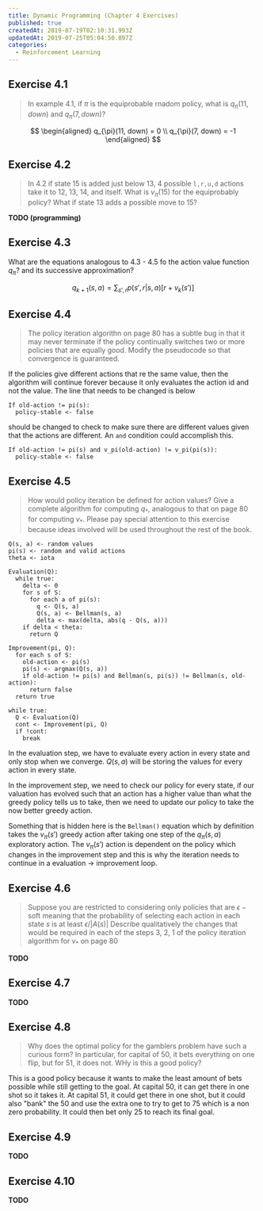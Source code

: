 ```yaml
---
title: Dynamic Programming (Chapter 4 Exercises)
published: true
createdAt: 2019-07-19T02:10:31.993Z
updatedAt: 2019-07-25T05:04:50.897Z
categories:
  - Reinforcement Learning
---
```


## Exercise 4.1

> In example 4.1, if $\pi$ is the equiprobable rnadom policy, what is $q_{\pi}(11, down)$ and $q_{\pi}(7, down)$?

$$
\begin{aligned}
  q_{\pi}(11, down) = 0 \\
  q_{\pi}(7, down) = -1
\end{aligned}
$$

## Exercise 4.2

> In 4.2 if state 15 is added just below 13, 4 possible `l,r,u,d` actions take it to 12, 13, 14, and itself. What is
> $v_{\pi}(15)$ for the equiprobably policy? What if state 13 adds a possible move to 15?

**TODO (programming)**

## Exercise 4.3

What are the equations analogous to 4.3 - 4.5 fo the action value function $q_{\pi}$? and its successive approximation?

$$
q_{k+1}(s, a) = \sum_{s', r} p(s', r | s, a) \Big[ r + v_{k}(s')  \Big]
$$

## Exercise 4.4

> The policy iteration algorithn on page 80 has a subtle bug in that it may never terminate if the policy continually
> switches two or more policies that are equally good. Modify the pseudocode so that convergence is guaranteed.

If the policies give different actions that re the same value, then the algorithm will continue forever because it only
evaluates the action id and not the value. The line that needs to be changed is below

```text
If old-action != pi(s):
  policy-stable <- false
```

should be changed to check to make sure there are different values given that the actions are different. An `and`
condition could accomplish this.

```text
If old-action != pi(s) and v_pi(old-action) != v_pi(pi(s)):
  policy-stable <- false
```

## Exercise 4.5

> How would policy iteration be defined for action values? Give a complete algorithm for computing $q_*$, analogous to
> that on page 80 for computing $v_*$. Please pay special attention to this exercise because ideas involved will be used
> throughout the rest of the book.

```text
Q(s, a) <- random values
pi(s) <- random and valid actions
theta <- iota

Evaluation(Q):
  while true:
    delta <- 0
    for s of S:
      for each a of pi(s):
        q <- Q(s, a)
        Q(s, a) <- Bellman(s, a)
        delta <- max(delta, abs(q - Q(s, a)))
    if delta < theta:
      return Q

Improvement(pi, Q):
  for each s of S:
    old-action <- pi(s)
    pi(s) <- argmax(Q(s, a))
    if old-action != pi(s) and Bellman(s, pi(s)) != Bellman(s, old-action):
      return false
  return true

while true:
  Q <- Evaluation(Q)
  cont <- Improvement(pi, Q)
  if !cont:
    break
```

In the evaluation step, we have to evaluate every action in every state and only stop when we converge. $Q(s, a)$ will
be storing the values for every action in every state.

In the improvement step, we need to check our policy for every state, if our valuation has evolved such that an action
has a higher value than what the greedy policy tells us to take, then we need to update our policy to take the now
better greedy action.

Something that is hidden here is the `Bellman()` equation which by definition takes the $v_{\pi}(s')$ greedy action after
taking one step of the $q_{\pi}(s, a)$ exploratory action. The $v_{\pi}(s')$ action is dependent on the policy which
changes in the improvement step and this is why the iteration needs to continue in a evaluation -> improvement loop.

## Exercise 4.6

> Suppose you are restricted to considering only policies that are $\epsilon-\text{soft}$ meaning that the probability of
> selecting each action in each state $s$ is at least $\epsilon/|A(s)|$ Describe qualitatively the changes that would be
> required in each of the steps 3, 2, 1 of the policy iteration algorithm for $v_*$ on page 80

**TODO**

## Exercise 4.7

**TODO**

## Exercise 4.8

> Why does the optimal policy for the gamblers problem have such a curious form? In particular, for capital of 50, it
> bets everything on one flip, but for 51, it does not. WHy is this a good policy?

This is a good policy because it wants to make the least amount of bets possible while still getting to the goal. At
capital 50, it can get there in one shot so it takes it. At capital 51, it could get there in one shot, but it could
also "bank" the 50 and use the extra one to try to get to 75 which is a non zero probability. It could then bet only 25
to reach its final goal.

## Exercise 4.9

**TODO**

## Exercise 4.10

**TODO**
